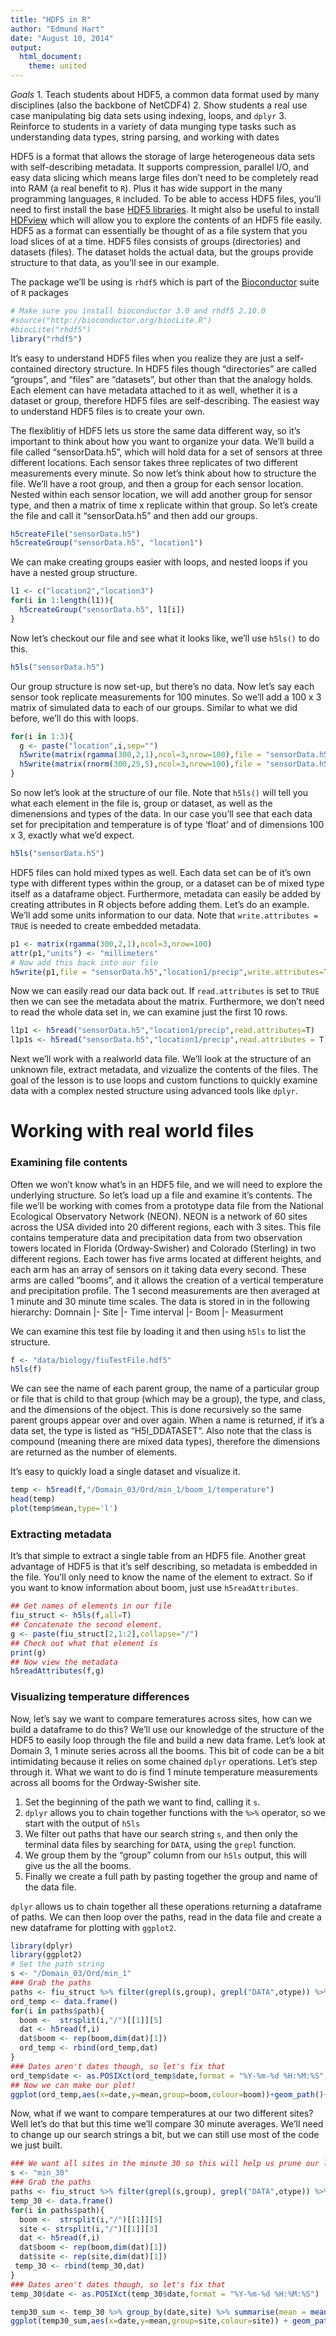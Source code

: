 ```yaml
---
title: "HDF5 in R"
author: "Edmund Hart"
date: "August 10, 2014"
output:
  html_document:
    theme: united
---
```

*Goals*
1. Teach students about HDF5, a common data format used by many disciplines (also the backbone of NetCDF4)
2. Show students a real use case manipulating big data sets using indexing, loops, and `dplyr`
3. Reinforce to students in a variety of data munging type tasks such as understanding data types, string parsing, and working with dates


HDF5 is a format that allows the storage of large heterogeneous data sets with self-describing metadata.  It supports compression, parallel I/O, and easy data slicing which means large files don't need to be completely read into RAM (a real benefit to `R`).  Plus it has wide support in the many programming languages, `R` included.  To be able to access HDF5 files, you'll need to first install the base [HDF5 libraries](http://www.hdfgroup.org/HDF5/release/obtain5.html#obtain).  It might also be useful to install [HDFview](http://www.hdfgroup.org/products/java/hdfview/) which will allow you to explore the contents of an HDF5 file easily. HDF5 as a format can essentially be thought of as a file system that you load slices of at a time.  HDF5 files consists of groups (directories) and datasets (files).  The dataset holds the actual data, but the groups provide structure to that data, as you'll see in our example.


The package we'll be using is `rhdf5` which is part of the [Bioconductor](http://www.bioconductor.org) suite of `R` packages
```r
# Make sure you install bioconductor 3.0 and rhdf5 2.10.0
#source("http://bioconductor.org/biocLite.R")
#biocLite("rhdf5")
library("rhdf5")
```

It's easy to understand HDF5 files when you realize they are just a self-contained directory structure. In HDF5 files though "directories" are called "groups", and "files" are "datasets", but other than that the analogy holds.  Each element can have metadata attached to it as well, whether it is a dataset or group, therefore HDF5 files are self-describing.  The easiest way to understand HDF5 files is to create your own.

The flexiblitiy of HDF5 lets us store the same data different way, so it's important to think about how you want to organize your data. We'll build a file called "sensorData.h5", which will hold data for a set of sensors at three different locations.  Each sensor takes three replicates of two different measurements every minute.  So now let's think about how to structure the file. We'll have a root group, and then a group for each sensor location.  Nested within each sensor location, we will add another group for sensor type, and then a matrix of time x replicate within that group.  So let's create the file and call it "sensorData.h5" and then add our groups. 

```r
h5createFile("sensorData.h5")
h5createGroup("sensorData.h5", "location1")

```

We can make creating groups easier with loops, and nested loops if you have a nested group structure.

```r
l1 <- c("location2","location3")
for(i in 1:length(l1)){
  h5createGroup("sensorData.h5", l1[i])
}

```

Now let's checkout our file and see what it looks like, we'll use `h5ls()` to do this.

```r
h5ls("sensorData.h5")
```

Our group structure is now set-up, but there's no data.  Now let's say each sensor took replicate measurements for 100 minutes.  So we'll add a 100 x 3 matrix of simulated data to each of our groups.  Similar to what we did before, we'll do this with loops.

```r
for(i in 1:3){
  g <- paste("location",i,sep="")
  h5write(matrix(rgamma(300,2,1),ncol=3,nrow=100),file = "sensorData.h5",paste(g,"precip",sep="/"))
  h5write(matrix(rnorm(300,25,5),ncol=3,nrow=100),file = "sensorData.h5",paste(g,"temp",sep="/"))
}
```

So now let's look at the structure of our file.  Note that `h5ls()` will tell you what each element in the file is, group or dataset, as well as the dimenensions and types of the data.  In our case you'll see that each data set for precipitation and temperature is of type 'float' and of dimensions 100 x 3, exactly what we'd expect.

```r
h5ls("sensorData.h5")

```

HDF5 files can hold mixed types as well.  Each data set can be of it's own type with different types within the group, or a dataset can be of mixed type itself as a dataframe object.  Furthermore, metadata can easily be added by creating attributes in R objects before adding them.  Let's do an example. We'll add some units information to our data. Note that `write.attributes = TRUE` is needed to create embedded metadata.

```r
p1 <- matrix(rgamma(300,2,1),ncol=3,nrow=100)
attr(p1,"units") <- "millimeters"
# Now add this back into our file
h5write(p1,file = "sensorData.h5","location1/precip",write.attributes=TRUE)

```

Now we can easily read our data back out. If `read.attributes` is set to `TRUE` then we can see the metadata about the matrix.  Furthermore, we don't need to read the whole data set in, we can examine just the first 10 rows.
```r
l1p1 <- h5read("sensorData.h5","location1/precip",read.attributes=T)
l1p1s <- h5read("sensorData.h5","location1/precip",read.attributes = T,index = list(1:10,NULL))
```
 
Next we'll work with a realworld data file. We'll look at the structure of an unknown file, extract metadata, and vizualize the contents of the files. The goal of the lesson is to use loops and custom functions to quickly examine data with a complex nested structure using advanced tools like `dplyr`.

# Working with real world files

### Examining file contents

Often we won't know what's in an HDF5 file, and we will need to explore the underlying structure. So let's load up a file and examine it's contents. The file we'll be working with comes from a prototype data file from the National Ecological Observatory Network (NEON). NEON is a network of 60 sites across the USA divided into 20 different regions, each with 3 sites. This file contains temperature data and precipitation data from two observation towers located in Florida (Ordway-Swisher) and Colorado (Sterling) in two different regions.  Each tower has five arms located at different heights, and each arm has an array of sensors on it taking data every second.  These arms are called "booms", and it allows the creation of a vertical temperature and precipitation profile.  The 1 second measurements are then averaged at 1 minute and 30 minute time scales. The data is stored in in the following hierarchy:
Domnain
  |- Site
     |- Time interval
        |- Boom
            |- Measurment

We can examine this test file by loading it and then using `h5ls` to list the structure.

```r
f <- "data/biology/fiuTestFile.hdf5"
h5ls(f)
```

We can see the name of each parent group, the name of a particular group or file that is child to that group (which may be a group), the type, and class, and the dimensions of the object. This is done recursively so the same parent groups appear over and over again. When a name is returned, if it's a data set, the type is listed as "H5I_DDATASET". Also note that the class is compound (meaning there are mixed data types), therefore the dimensions are returned as the number of elements.

It's easy to quickly load a single dataset and visualize it.

```r
temp <- h5read(f,"/Domain_03/Ord/min_1/boom_1/temperature")
head(temp)
plot(temp$mean,type='l')
```

### Extracting metadata
It's that simple to extract a single table from an HDF5 file.  Another great advantage of HDF5 is that it's self describing, so metadata is embedded in the file.  You'll only need to know the name of the element to extract. So if you want to know information about boom, just use `h5readAttributes`.

```r
## Get names of elements in our file
fiu_struct <- h5ls(f,all=T)
## Concatenate the second element.
g <- paste(fiu_struct[2,1:2],collapse="/")
## Check out what that element is
print(g)
## Now view the metadata
h5readAttributes(f,g)

```

### Visualizing temperature differences

Now, let's say we want to compare temeratures across sites, how can we build a dataframe to do this?  We'll use our knowledge of the structure of the HDF5 to easily loop through the file and build a new data frame.  Let's look at Domain 3, 1 minute series across all the booms. This bit of code can be a bit intimidating because it relies on some chained `dplyr` operations. Let's step through it. What we want to do is find 1 minute temperature measurements across all booms for the Ordway-Swisher site.  



1. Set the beginning of the path we want to find, calling it `s`.
2. `dplyr` allows you to chain together functions with the `%>%` operator, so we start with the output of `h5ls`
3. We filter out paths that have our search string `s`, and then only the terminal data files by searching for `DATA`, using the `grepl` function.
4. We group them by the "group" column from our `h5ls` output, this will give us the all the booms.
5. Finally we create a full path by pasting together the group and name of the data file.

`dplyr` allows us to chain together all these operations returning a dataframe of paths. We can then loop over the paths, read in the data file and create a new dataframe for plotting with `ggplot2`.

```r
library(dplyr)
library(ggplot2)
# Set the path string
s <- "/Domain_03/Ord/min_1"
### Grab the paths
paths <- fiu_struct %>% filter(grepl(s,group), grepl("DATA",otype)) %>% group_by(group) %>% summarise(path = paste(group,name,sep="/"))
ord_temp <- data.frame()
for(i in paths$path){
  boom <-  strsplit(i,"/")[[1]][5]
  dat <- h5read(f,i)
  dat$boom <- rep(boom,dim(dat)[1])
  ord_temp <- rbind(ord_temp,dat)
}
### Dates aren't dates though, so let's fix that
ord_temp$date <- as.POSIXct(ord_temp$date,format = "%Y-%m-%d %H:%M:%S", tz = "EST")
## Now we can make our plot!
ggplot(ord_temp,aes(x=date,y=mean,group=boom,colour=boom))+geom_path()+ylab("Mean temperature") + xlab("Date")+theme_bw()+ggtitle("3 Days of temperature data at Ordway Swisher")
```

Now, what if we want to compare temperatures at our two different sites? Well let's do that but this time we'll compare 30 minute averages. We'll need to change up our search strings a bit, but we can still use most of the code we just built.

```r

### We want all sites in the minute 30 so this will help us prune our list
s <- "min_30"
### Grab the paths
paths <- fiu_struct %>% filter(grepl(s,group), grepl("DATA",otype)) %>% group_by(group) %>% summarise(path = paste(group,name,sep="/"))
temp_30 <- data.frame()
for(i in paths$path){
  boom <-  strsplit(i,"/")[[1]][5]
  site <- strsplit(i,"/")[[1]][3]
  dat <- h5read(f,i)
  dat$boom <- rep(boom,dim(dat)[1])
  dat$site <- rep(site,dim(dat)[1])
 temp_30 <- rbind(temp_30,dat)
}
### Dates aren't dates though, so let's fix that
temp_30$date <- as.POSIXct(temp_30$date,format = "%Y-%m-%d %H:%M:%S")

temp30_sum <- temp_30 %>% group_by(date,site) %>% summarise(mean = mean(mean))
ggplot(temp30_sum,aes(x=date,y=mean,group=site,colour=site)) + geom_path()+ylab("Mean temperature") + xlab("Date")+theme_bw()+ggtitle("Comparison of Ordway-Swisher(FL) vs Sterling(CO)")
```




